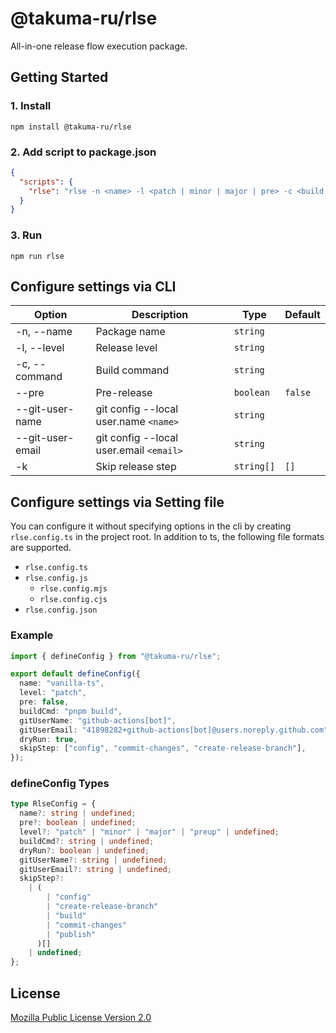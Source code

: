 # @takuma-ru/rlse

All-in-one release flow execution package.

## Getting Started

### 1. Install

```shell
npm install @takuma-ru/rlse
```

### 2. Add script to package.json

```json filename=package.json
{
  "scripts": {
    "rlse": "rlse -n <name> -l <patch | minor | major | pre> -c <build command>"
  }
}
```

### 3. Run

```shell
npm run rlse
```

## Configure settings via CLI

| Option           | Description                             | Type       | Default |
| ---------------- | --------------------------------------- | ---------- | ------- |
| -n, --name       | Package name                            | `string`   |         |
| -l, --level      | Release level                           | `string`   |         |
| -c, --command    | Build command                           | `string`   |         |
| --pre            | Pre-release                             | `boolean`  | `false` |
| --git-user-name  | git config --local user.name `<name>`   | `string`   |         |
| --git-user-email | git config --local user.email `<email>` | `string`   |         |
| -k               | Skip release step                       | `string[]` | `[]`    |

## Configure settings via Setting file

You can configure it without specifying options in the cli by creating `rlse.config.ts` in the project root.
In addition to ts, the following file formats are supported.

- `rlse.config.ts`
- `rlse.config.js`
  - `rlse.config.mjs`
  - `rlse.config.cjs`
- `rlse.config.json`

### Example

```ts filename=rlse.config.ts
import { defineConfig } from "@takuma-ru/rlse";

export default defineConfig({
  name: "vanilla-ts",
  level: "patch",
  pre: false,
  buildCmd: "pnpm build",
  gitUserName: "github-actions[bot]",
  gitUserEmail: "41898282+github-actions[bot]@users.noreply.github.com",
  dryRun: true,
  skipStep: ["config", "commit-changes", "create-release-branch"],
});
```

### defineConfig Types

```ts
type RlseConfig = {
  name?: string | undefined;
  pre?: boolean | undefined;
  level?: "patch" | "minor" | "major" | "preup" | undefined;
  buildCmd?: string | undefined;
  dryRun?: boolean | undefined;
  gitUserName?: string | undefined;
  gitUserEmail?: string | undefined;
  skipStep?:
    | (
        | "config"
        | "create-release-branch"
        | "build"
        | "commit-changes"
        | "publish"
      )[]
    | undefined;
};
```

## License

[Mozilla Public License Version 2.0](https://www.mozilla.org/en-US/MPL/2.0/)
